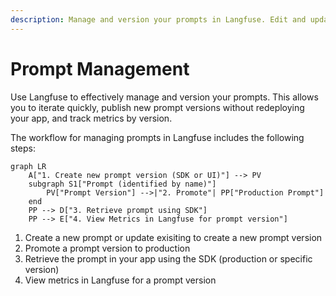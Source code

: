 ```yaml
---
description: Manage and version your prompts in Langfuse. Edit and update them via the UI and SDK. Retrieve the production version via the SDKs.
---
```


# Prompt Management

Use Langfuse to effectively manage and version your prompts. This allows you to iterate quickly, publish new prompt versions without redeploying your app, and track metrics by version.

The workflow for managing prompts in Langfuse includes the following steps:

```mermaid
graph LR
    A["1. Create new prompt version (SDK or UI)"] --> PV
    subgraph S1["Prompt (identified by name)"]
        PV["Prompt Version"] -->|"2. Promote"| PP["Production Prompt"]
    end
    PP --> D["3. Retrieve prompt using SDK"]
    PP --> E["4. View Metrics in Langfuse for prompt version"]
```

1. Create a new prompt or update exisiting to create a new prompt version
2. Promote a prompt version to production
3. Retrieve the prompt in your app using the SDK (production or specific version)
4. View metrics in Langfuse for a prompt version
